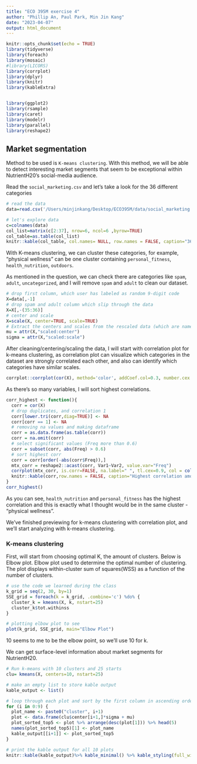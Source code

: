 ```yaml
---
title: "ECO 395M exercise 4"
author: "Phillip An, Paul Park, Min Jin Kang"
date: "2023-04-07"
output: html_document
---
```


```r
knitr::opts_chunk$set(echo = TRUE)
library(tidyverse)
library(foreach)
library(mosaic)
#library(LICORS)
library(corrplot)
library(dplyr)
library(knitr)
library(kableExtra)


library(ggplot2)
library(rsample)  
library(caret)
library(modelr)
library(parallel)
library(reshape2)

```

## Market segmentation

Method to be used is `K-means clustering`. With this method, we will be able to detect interesting market segments that seem to be exceptional within NutrientH20's social-media audience. 

Read the `social_marketing.csv` and let's take a look for the 36 different categories
\newline
```r
# read the data
data=read.csv('/Users/minjinkang/Desktop/ECO395M/data/social_marketing.csv')

# let's explore data
c=colnames(data)
col_list=matrix(c[2:37], nrow=6, ncol=6 ,byrow=TRUE)
col_table=as.table(col_list)
knitr::kable(col_table, col.names= NULL, row.names = FALSE, caption="36 different categories of interest") %>% kable_minimal()


```


With K-means clustering, we can cluster these categories, for example, "physical wellness" can be one cluster containing `personal_fitness`, `health_nutrition`, `outdoors`.

\newline

As mentioned in the question, we can check there are categories like `spam`, `adult`, `uncategorized`, and I will remove `spam` and `adult` to clean our dataset. 


```r

# drop first column, which user has labeled as random 9-digit code
X=data[,-1]
# drop spam and adult column which slip through the data
X=X[,-(35:36)]
# center and scale
X=scale(X, center=TRUE, scale=TRUE)
# Extract the centers and scales from the rescaled data (which are named attributes)
mu = attr(X,"scaled:center")
sigma = attr(X,"scaled:scale")


```

After cleaning/centering/scaling the data, I will start with correlation plot for k-means clustering, as correlation plot can visualize which categories in the dataset are strongly correlated each other, and also can identify which categories have similar scales. 

```r

corrplot::corrplot(cor(X), method='color', addCoef.col=0.3, number.cex = 0.2, tl.cex=0.3)

```

As there's so many variables, I will sort highest correlations. 
```r

corr_highest <- function(){
  corr = cor(X)
  # drop duplicates, and correlation 1
  corr[lower.tri(corr,diag=TRUE)] <- NA 
  corr[corr == 1] <- NA 
  # removing na values and making dataframe
  corr = as.data.frame(as.table(corr))
  corr = na.omit(corr) 
  # select significant values (Freq more than 0.6)
  corr = subset(corr, abs(Freq) > 0.6) 
  # sort highest corr
  corr = corr[order(-abs(corr$Freq)),] 
  mtx_corr = reshape2::acast(corr, Var1~Var2, value.var="Freq")
  corrplot(mtx_corr, is.corr=FALSE, na.label=" ", tl.cex=0.9, col = colorRampPalette(c("#FDE2E2", "#FAA2A2", "#F55D5D", "#D92727", "#A51414"))(100))
  knitr::kable(corr,row.names = FALSE, caption="Highest correlation among categories") %>% kable_minimal()
}
corr_highest()
```

As you can see, `health_nutrition` and `personal_fitness` has the highest correlation and this is exactly what I thought would be in the same cluster - "physical wellness". 

\newline

We've finished previewing for k-means clustering with correlation plot, and we'll start analyzing with k-means clustering.

\newline
\newline
\newline
\newline

### K-means clustering

First, will start from choosing optimal K, the amount of clusters.
Below is Elbow plot. Elbow plot used to determine the optimal number of clustering. The plot displays within-cluster sum of squares(WSS) as a function of the number of clusters.

```r
# use the code we learned during the class
k_grid = seq(2, 30, by=1)
SSE_grid = foreach(k = k_grid, .combine='c') %do% {
  cluster_k = kmeans(X, k, nstart=25)
  cluster_k$tot.withinss
}

# plotting elbow plot to see 
plot(k_grid, SSE_grid, main="Elbow Plot") 


```

\newline
\newline

10 seems to me to be the elbow point, so we'll use 10 for k.

\newline
\newline

We can get surface-level information about market segments for NutrientH20. 

```r

# Run k-means with 10 clusters and 25 starts
clu= kmeans(X, centers=10, nstart=25)

# make an empty list to store kable output
kable_output <- list()

# loop through each plot and sort by the first column in ascending order, then print the top 5 rows
for (i in 0:9) {
  plot_name <- paste0("cluster", i+1)
  plot <- data.frame(clu$center[i+1,]*sigma + mu)
  plot_sorted_top5 <- plot %>% arrange(desc(plot[1])) %>% head(5)
  names(plot_sorted_top5)[1] <- plot_name
  kable_output[[i+1]] <- plot_sorted_top5
}

# print the kable output for all 10 plots
knitr::kable(kable_output)%>% kable_minimal() %>% kable_styling(full_width = FALSE, position="left", latex_options="scale_down")

```




\newline
\newline
\newline
\newline
